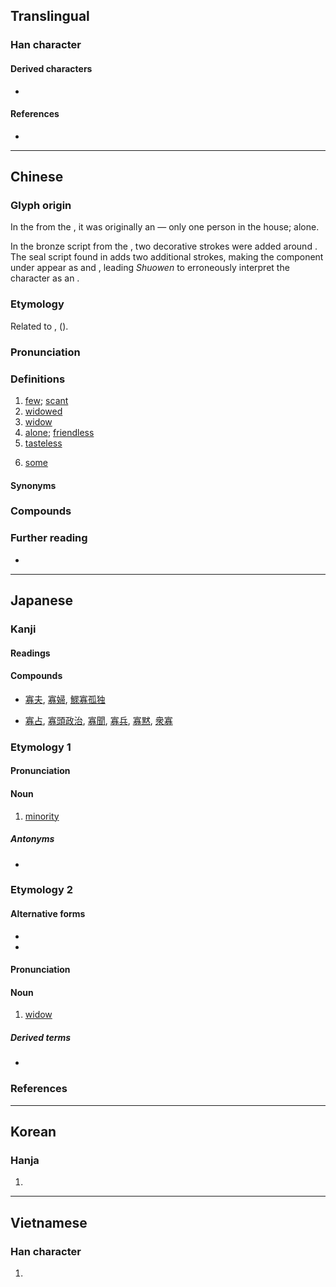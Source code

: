{{character info/new}}
==Translingual==

===Han character===
{{Han char|rn=40|rad=宀|as=11|sn=14|four=30227|canj=JMCH|ids=⿳宀頁刀}}

====Derived characters====
* {{l|mul|[[𠏶]], [[𭄖]]}}

====References====
* {{Han ref|kx=0290.190|dkj=07286|dj=0574.260|hdz=20947.070|uh=5BE1|ud=23521|bh=B9E8|bd=47592}}

----

==Chinese==
{{zh-forms|alt=𠆣}}

===Glyph origin===
{{Han etym}}
In the {{w|bronze script}} from the {{w|Western Zhou period}}, it was originally an {{Han compound|ls=ic|nocap=1|宀|t1=house|頁|t2=head}} — only one person in the house; alone.

In the bronze script from the {{w|Warring States period}}, two decorative strokes were added around {{zh-l|*頁}}. The seal script found in ''{{w|Shuowen}}'' adds two additional strokes, making the component under {{zh-l|*宀}} appear as {{zh-l|*分}} and {{zh-l|*頁}}, leading ''Shuowen'' to erroneously interpret the character as an {{Han compound|ls=ic|nocap=1|宀|t1=house|頒|t2=to distribute}}.

===Etymology===
Related to {{och-l|鰥|widower}}, {{och-l|孤|orphan; alone}} ({{zh-ref|Schuessler, 2007}}).

===Pronunciation===
{{zh-pron
|m=guǎ
|m-s=gua3
|c=gwaa2
|c-t=ga2
|g=gua3
|h=pfs=kóa;gd=gua3
|j=gua2
|mb=guǎ
|md=guā
|mn=kóa/xm,zz,twv:kóaⁿ
|mn-t=guan2/gua2
|w=2ko,2kua
|w_note=2ko - vernacular; 2kua - literary
|x=gua3
|mc=y
|oc=y
|ma=
|cat=a,n,mn:cls
}}

===Definitions===
{{zh-hanzi}}

# [[few]]; [[scant]]
# [[widowed]]
# [[widow]]
# [[alone]]; [[friendless]]
# [[tasteless]]
#: {{zh-x|淨{zing6}係 食 菜 好似 寡 咗 啲 喎{wo3}。|It's kind of '''tasteless''' to eat vegetables only.|C}}
# {{lb|zh|Hokkien}} [[some]]
#: {{zh-x|我 去 菜市仔 買 寡 青菜。|I'm going to the market to buy '''some''' vegetables.|TW}}

====Synonyms====
{{zh-dial|寡婦}}
{{zh-dial|些}}

===Compounds===
{{zh-der|恤孤念寡|寡見鮮聞|彼眾我寡|寡斷|吃寡醋|寡情|寡妻|惜孤念寡|失道寡助|以眾克寡|寡見少聞|寡鵠|單鵠寡鳧|吃寡酒|寡女|寡謀|寡言|寡鶴|寡夫|刻薄寡恩|寡婦|恬淡寡欲|寡恩|孤家寡人|寡合|兵微將寡|守活寡|寡情少義|寡將|寡欲|巴寡婦清|孤鸞寡鶴|寡母|少私寡慾|優柔寡斷|喝寡酒|寡鵠孤鸞|寡過|寡拉主兒|寡廉鮮恥|寡居|寡小君|寡宿孤辰|寡君|寡占|寡剌|寡人|寡二少雙|寡不敵眾|形孤影寡|守寡|孤鴻寡鵠|孤寡|孤兒寡婦|寡糖|寡頭政治|多端寡要|寡恩少義|以寡擊眾|多賤寡貴|多寡|寡酒|寡陋|寡聞少見|孤陋寡聞|女兒寡|孤寡不穀|寡頭|小國寡民|以寡敵眾|文君新寡|撫孤恤寡|沉厚寡言|新寡|憐孤惜寡|清靜寡欲|擔孤受寡|矜寡孤獨|活寡|眾寡不敵|沉默寡言|望門寡|沉重寡言|款啟寡聞|稱孤道寡|果寡糖|眾寡莫敵|眾寡懸殊|眾寡勢殊|眾寡|眾寡難敵|振窮恤寡|獨學寡聞|曲高和寡|柔茹寡斷|清心寡慾|淺見寡識|澹泊寡欲|敵眾我寡|抑鬱寡歡|清湯寡水|淺見寡聞|活守寡|柔懦寡斷|款學寡聞|清貧寡欲|臉黃皮寡|菲才寡學|輕諾寡信|道寡稱孤|輕言寡信|落寞寡歡|落落寡合|糧寡兵微|說寡嘴|黑寡婦|鰥寡|鬱鬱寡歡|足謀寡斷|鰥寡孤獨|闖寡門|裒多益寡|落落寡歡|罕言寡語|一寡:chi̍t-kóa}}

===Further reading===
* {{thcwd|10471}}

----

==Japanese==

===Kanji===
{{ja-kanji|grade=c|rs=宀11}}

====Readings====
{{ja-readings
|goon=け
|kanon=か
|kun=やもめ-, すく-ない
}}

====Compounds====
* {{sense|widow, alone}} [[寡夫]], [[寡婦]], [[鰥寡孤独]]
* {{sense|few, minority}} [[寡占]], [[寡頭政治]], [[寡聞]], [[寡兵]], [[寡黙]], [[衆寡]]

===Etymology 1===
{{ja-kanjitab|か|yomi=kanon}}

====Pronunciation====
{{ja-pron|やもめ|yomi=kanon|acc=1|acc_ref=DJR}}

====Noun====
{{ja-noun|か}}

# [[minority]]
#: {{ja-usex|'''寡'''を以って衆を制する|'''か''' を もって しゅう を せいする|Majority can be conquered by '''minority'''.}}

=====Antonyms=====
* {{ja-r|衆|しゅう|gloss=[[majority]]}}

===Etymology 2===
{{ja-kanjitab|やもめ|yomi=kun}}

====Alternative forms====
* {{ja-l|寡婦}}
* {{ja-l|孀}}

====Pronunciation====
{{ja-pron|やもめ|yomi=kun|acc=0|acc_ref=DJR}}

====Noun====
{{ja-noun|やもめ}}

# [[widow]]

=====Derived terms=====
* {{ja-r|男寡|おとこやもめ|gloss=[[widower]]}}

===References===
<references />

----

==Korean==

===Hanja===
{{ko-hanja|hangeul=과|rv=gwa|mr=kwa}}

# {{rfdef|ko|sort=宀11}}

----

==Vietnamese==

===Han character===
{{vi-hantu|[[quả]], [[goá]]|rs=宀11}}

# {{rfdef|vi}}